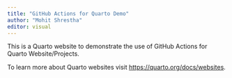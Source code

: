 ```yaml
---
title: "GitHub Actions for Quarto Demo"
author: "Mohit Shrestha"
editor: visual
---
```


This is a Quarto website to demonstrate the use of GitHub Actions for Quarto Website/Projects.

To learn more about Quarto websites visit <https://quarto.org/docs/websites>.
